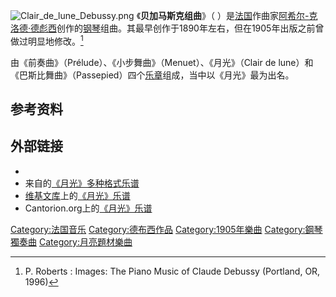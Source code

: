 {{Expand language|en|time=2022-02-16T05:41:42+00:00}}
{{noteTA
|1=zh-cn:德彪西;zh-hk:德布西;zh-tw:德布西
}}
[[File:Clair_de_lune_Debussy.png|thumb]]
{{Listen|type=music|filename=Clair de lune (Claude Debussy) Suite bergamasque.ogg|title=《月光》|description=Laurens Goedhart于2011年演奏 (时长5:04)}}
《'''贝加马斯克组曲'''》（{{lang-fr|''Suite bergamasque''}} ）是[[法国|法国]]作曲家[[阿希尔-克洛德·德彪西|阿希尔-克洛德·德彪西]]创作的[[钢琴|钢琴]]组曲。其最早创作于1890年左右，但在1905年出版之前曾做过明显地修改。<ref name="Roberts">P. Roberts : Images: The Piano Music of Claude Debussy (Portland, OR, 1996)</ref>

由《前奏曲》（Prélude）、《小步舞曲》（Menuet）、《月光》（Clair de lune）和《巴斯比舞曲》（Passepied）四个[[乐章|乐章]]组成，当中以《月光》最为出名。

== 参考资料 ==
{{reflist}}

== 外部链接 ==
*{{IMSLP|work=Suite bergamasque (Debussy, Claude)|cname=《贝加马斯克组曲》}}
*来自{{le|乌托邦计划|Mutopia Project}}的[https://www.mutopiaproject.org/cgibin/piece-info.cgi?id=1778 《月光》多种格式乐谱]
*[[维基文库|维基文库]]上的[https://wikisource.org/wiki/Clair_de_Lune_from_%22Suite_Bergamasque%22_(Debussy) 《月光》乐谱]
*Cantorion.org上的[https://cantorion.org/pieces/498/Suite-Bergamasque 《月光》乐谱]

[[Category:法国音乐|Category:法国音乐]]
[[Category:德布西作品|Category:德布西作品]]
[[Category:1905年樂曲|Category:1905年樂曲]]
[[Category:鋼琴獨奏曲|Category:鋼琴獨奏曲]]
[[Category:月亮題材樂曲|Category:月亮題材樂曲]]

{{Music-stub}}